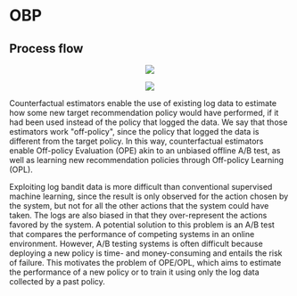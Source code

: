 # OBP

## Process flow

<p><center><img src='https://github.com/recohut/ope-rec/raw/ded0ee7c461d3ddfaf0b136d19189f6eb89af26e/docs/_images/L910228_1.png'/></center></p>

<p><center><img src='https://github.com/recohut/ope-rec/raw/ded0ee7c461d3ddfaf0b136d19189f6eb89af26e/docs/_images/L910228_2.png'/></center></p>

Counterfactual estimators enable the use of existing log data to estimate how some new target recommendation policy would have performed, if it had been used instead of the policy that logged the data. We say that those estimators work "off-policy", since the policy that logged the data is different from the target policy. In this way, counterfactual estimators enable Off-policy Evaluation (OPE) akin to an unbiased offline A/B test, as well as learning new recommendation policies through Off-policy Learning (OPL).

Exploiting log bandit data is more difficult than conventional supervised machine learning, since the result is only observed for the action chosen by the system, but not for all the other actions that the system could have taken. The logs are also biased in that they over-represent the actions favored by the system. A potential solution to this problem is an A/B test that compares the performance of competing systems in an online environment. However, A/B testing systems is often difficult because deploying a new policy is time- and money-consuming and entails the risk of failure. This motivates the problem of OPE/OPL, which aims to estimate the performance of a new policy or to train it using only the log data collected by a past policy.